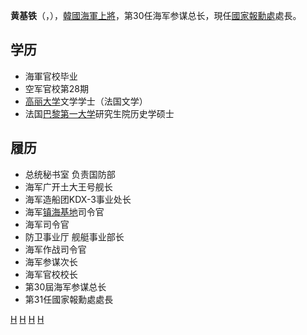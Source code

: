 {{Infobox officeholder
|honorific-prefix   =
|name               = 黄基铁
|native_name        = {{nobold|황기철}}
|native_name_lang   = ko
|honorific-suffix   = 
|image              = Navy (ROKN) Admiral Hwang Ki-chul 해군대장 황기철 (140730-D-NI589-006 (14602326287).jpg).jpg
|imagesize          = 230px
|smallimage         = <!--If this is specified, "image" should not be.-->
|alt                = 
|caption            = 黃基鐵上將（2014年，海軍參謀總長任內）
|office             = {{ROK}}第31任[[韓國國家報勳處|國家報勳處]]處長
|term_start         = 2020年12月31日
|primeminister      = {{ubl|[[丁世均|丁世均]]|[[金富謙|金富謙]]}}
|predecessor        = {{tsl|kr|박삼득|朴三得}}
|term_end           = 
|alongside          = <!--For two or more people serving in the same position from the same district.  (e.g. United States Senators.)-->
|vicepresident      = 
|viceprimeminister  = 
|deputy             = 
|lieutenant         = 
|monarch            = 
|president          = 
|taoiseach          = 
|chancellor         = 
|governor           = 
|governor-general   = 
|governor_general   = 
|constituency       = 
|majority           = 
|succeeding         = <!--For President-elect or equivalent-->
|successor          = 
|prior_term         =
|birth_date         = {{birth date and age|1956|7|28|df=y}}
|birth_place        = {{ROK-1948|short=yes}}[[庆尚南道|庆尚南道]][[昌原市|昌原市]]
|death_date         = <!-- {{Death date and age|YYYY|MM|DD|YYYY|MM|DD}} or {{Death-date and age|Month DD, YYYY|Month DD, YYYY}} (death date then birth date) -->
|death_place        = 
|restingplace       = 
|restingplacecoordinates = 
|birthname          = 
|citizenship        = 
|nationality        = {{ROK}}
|party              = 
|otherparty         =  <!--For additional political affiliations-->
|spouse             = 
|partner            =  <!--For those with a domestic partner and not married-->
|relations          = 
|children           = 
|residence          = 
|alma_mater         = 
|occupation         = 
|profession         = 
|cabinet            = 
|committees         = 
|portfolio          = 
|religion           = 
|signature          = 
|signature_alt      = 
|website            = 
|footnotes          = 
<!--Military service-->
|nickname           = 
|allegiance         = {{ROK}}
|branch             = {{ROKN}}
|serviceyears       = 
|rank               = {{flagicon image|대장.JPG}}
|unit               = 
|commands           = 
|battles            = 
|awards             = 
}}
'''黄基铁'''（{{lang-ko|황기철}}，{{bd|1956年|7月28日}}），[[韓國海軍|韓國海軍]][[上將|上將]]，第30任海军参谋总长，現任[[韓國國家報勳處|國家報勳處]]處長。

== 学历 ==
* 海軍官校毕业
* 空军官校第28期
* [[高丽大学|高丽大学]]文学学士（法国文学）
* 法国[[巴黎第一大学|巴黎第一大学]]研究生院历史学硕士

== 履历 ==
* 总统秘书室 负责国防部
* 海军广开土大王号舰长
* 海军造船团KDX-3事业处长 
* 海军[[鎮海海軍基地|镇海基地]]司令官
* 海军{{Link-ko|大韓民國海軍第2艦隊|대한민국 2함대|第2艦隊}}司令官
* 防卫事业厅 舰艇事业部长
* 海军作战司令官
* 海军参谋次长
* 海军官校校长
* 第30屆海军参谋总长
* 第31任國家報勳處處長

[[Category:韩国海军参谋总长|H]]
[[Category:海軍上將|H]]
[[Category:慶尚南道出身人物|H]]
[[Category:黃姓|H]]
